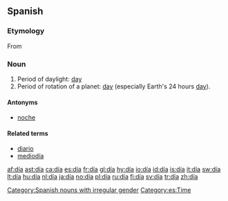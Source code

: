 {{DEFAULTSORT:dia}}
{{see|Appendix:Variations of "dia"}}

==Spanish==
===Etymology===
From {{L.|es}} {{term|dies|dīēs|day|lang=la}}

===Noun===
{{es-noun-m}}

# Period of daylight: [[day]]
# Period of rotation of a planet: [[day]] (especially Earth's 24 hours [[day]]).

====Antonyms====
*[[noche]] {{f}}

====Related terms====
*[[diario]]
*[[mediodía]] {{m}}

[[Category:Spanish nouns with irregular gender]]
[[Category:es:Time]]

[[af:día]]
[[ast:día]]
[[ca:día]]
[[es:día]]
[[fr:día]]
[[gl:día]]
[[hy:día]]
[[io:día]]
[[id:día]]
[[is:día]]
[[it:día]]
[[sw:día]]
[[lt:día]]
[[hu:día]]
[[nl:día]]
[[ja:día]]
[[no:día]]
[[pl:día]]
[[ru:día]]
[[fi:día]]
[[sv:día]]
[[tr:día]]
[[zh:día]]